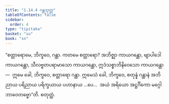 ```yaml
---
title: "1.14.4 ဂန္ထသုတ္တ"
tableOfContents: false
sidebar:
  order: 4
type: "tipitaka"
basket: "su"
book: "sn"
---
```



<DynamicBreadcrumb />

<Division number="175" book="sn" e="ch" v="18" p="305">

<Paragraph number="341" book="sn">
“စတ္တာရောမေ, ဘိက္ခဝေ, ဂန္ထာ. ကတမေ စတ္တာရော? အဘိဇ္ဈာ ကာယဂန္ထော, ဗျာပါဒေါ ကာယဂန္ထော, သီလဗ္ဗတပရာမာသော ကာယဂန္ထော, ဣဒံသစ္စာဘိနိဝေသော ကာယဂန္ထော—  ဣမေ ခေါ, ဘိက္ခဝေ, စတ္တာရော ဂန္ထာ. ဣမေသံ ခေါ, ဘိက္ခဝေ, စတုန္နံ ဂန္ထာနံ အဘိညာယ ပရိညာယ ပရိက္ခယာယ ပဟာနာယ …ပေ…  အယံ အရိယော အဋ္ဌင်္ဂိကော မဂ္ဂေါ ဘာဝေတဗ္ဗော”တိ.

</Paragraph>
</Division>

<Paragraph number="342" type="center" book="sn">
စတုတ္ထံ.
</Paragraph>